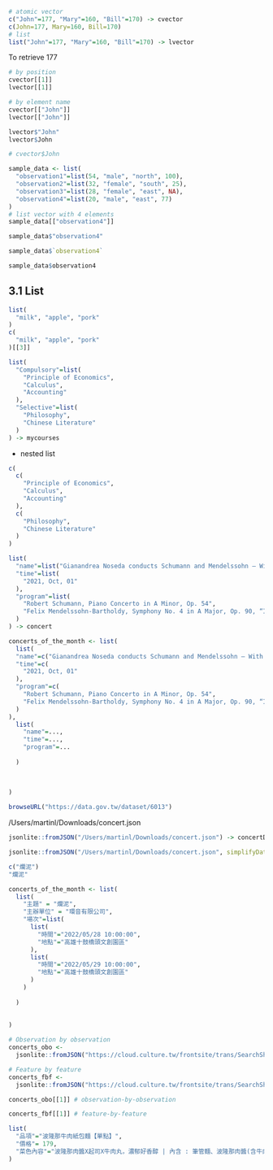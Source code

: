 

```r
# atomic vector
c("John"=177, "Mary"=160, "Bill"=170) -> cvector
c(John=177, Mary=160, Bill=170)
# list
list("John"=177, "Mary"=160, "Bill"=170) -> lvector
```

To retrieve 177
```r
# by position
cvector[[1]]
lvector[[1]]

# by element name 
cvector[["John"]]
lvector[["John"]]
```

```r
lvector$"John"
lvector$John

# cvector$John
```

```r
sample_data <- list(
  "observation1"=list(54, "male", "north", 100), 
  "observation2"=list(32, "female", "south", 25), 
  "observation3"=list(28, "female", "east", NA), 
  "observation4"=list(20, "male", "east", 77)
)
# list vector with 4 elements
sample_data[["observation4"]]

sample_data$"observation4"

sample_data$`observation4`

sample_data$observation4
```

## 3.1 List

```r
list(
  "milk", "apple", "pork"
)
c(
  "milk", "apple", "pork"
)[[3]]
```


```r
list(
  "Compulsory"=list(
    "Principle of Economics",
    "Calculus",
    "Accounting"
  ),
  "Selective"=list(
    "Philosophy",
    "Chinese Literature"
  )
) -> mycourses
```

  * nested list

```r
c(
  c(
    "Principle of Economics",
    "Calculus",
    "Accounting"
  ),
  c(
    "Philosophy",
    "Chinese Literature"
  )
)
```


```r
list(
  "name"=list("Gianandrea Noseda conducts Schumann and Mendelssohn — With Mikhail Pletnev"),
  "time"=list(
    "2021, Oct, 01"
  ),
  "program"=list(
    "Robert Schumann, Piano Concerto in A Minor, Op. 54",
    "Felix Mendelssohn-Bartholdy, Symphony No. 4 in A Major, Op. 90, “Italian”"
  )
) -> concert
```


```r
concerts_of_the_month <- list(
  list(
  "name"=c("Gianandrea Noseda conducts Schumann and Mendelssohn — With Mikhail Pletnev"),
  "time"=c(
    "2021, Oct, 01"
  ),
  "program"=c(
    "Robert Schumann, Piano Concerto in A Minor, Op. 54",
    "Felix Mendelssohn-Bartholdy, Symphony No. 4 in A Major, Op. 90, “Italian”"
  )
),
  list(
    "name"=...,
    "time"=...,
    "program"=...
    
  )
  
  
  
)
```


```r
browseURL("https://data.gov.tw/dataset/6013")
```


/Users/martinl/Downloads/concert.json

```r
jsonlite::fromJSON("/Users/martinl/Downloads/concert.json") -> concertData
```

```r
jsonlite::fromJSON("/Users/martinl/Downloads/concert.json", simplifyDataFrame = FALSE) -> concerts_obo
```

```r
c("爛泥")
"爛泥"
```


```r
concerts_of_the_month <- list(
  list(
    "主題" = "爛泥",
    "主辦單位" = "環音有限公司",
    "場次"=list(
      list(
        "時間"="2022/05/28 10:00:00",
        "地點"="高雄十鼓橋頭文創園區"
      ),
      list(
        "時間"="2022/05/29 10:00:00",
        "地點"="高雄十鼓橋頭文創園區"
      )
    )
    
  )
  
  
)
```

```r
# Observation by observation
concerts_obo <-
  jsonlite::fromJSON("https://cloud.culture.tw/frontsite/trans/SearchShowAction.do?method=doFindTypeJ&category=17", simplifyDataFrame = F)

# Feature by feature
concerts_fbf <-
  jsonlite::fromJSON("https://cloud.culture.tw/frontsite/trans/SearchShowAction.do?method=doFindTypeJ&category=17", simplifyDataFrame = T)
```

```r
concerts_obo[[1]] # observation-by-observation
```

```r
concerts_fbf[[1]] # feature-by-feature
```


```r
list(
  "品項"="波隆那牛肉紙包麵【單點】",
  "價格"= 179,
  "菜色內容"="波隆那肉醬X起司X牛肉丸，濃郁好香醇 | 內含 : 筆管麵、波隆那肉醬(含牛肉-巴拉圭)、牛肉丸(巴拉圭)、青花菜、小番茄、莫札瑞拉起司"
)
```












